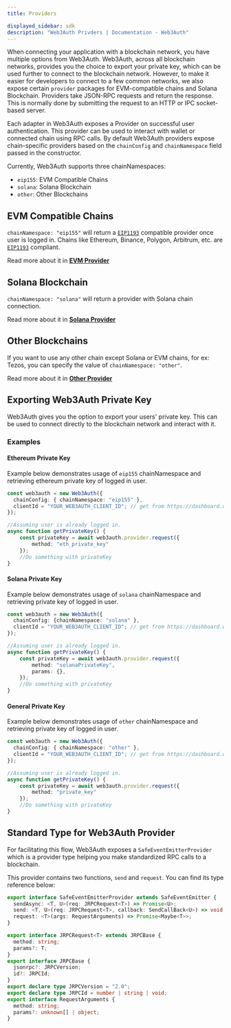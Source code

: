 ```yaml
---
title: Providers

displayed_sidebar: sdk
description: "Web3Auth Privders | Documentation - Web3Auth"
---
```


When connecting your application with a blockchain network, you have multiple options from Web3Auth. Web3Auth, across all blockchain networks,
provides you the choice to export your private key, which can be used further to connect to the blockchain network. However, to make it easier for
developers to connect to a few common networks, we also expose certain `provider` packages for EVM-compatible chains and Solana Blockchain. Providers
take JSON-RPC requests and return the response. This is normally done by submitting the request to an HTTP or IPC socket-based server.

Each adapter in Web3Auth exposes a Provider on successful user authentication. This provider can be used to interact with wallet or connected chain
using RPC calls. By default Web3Auth providers expose chain-specific providers based on the `chainConfig` and `chainNamespace` field passed in the
constructor.

Currently, Web3Auth supports three chainNamespaces:

- `eip155`: EVM Compatible Chains
- `solana`: Solana Blockchain
- `other`: Other Blockchains

## EVM Compatible Chains

`chainNamespace: "eip155"` will return a [`EIP1193`](https://eips.ethereum.org/EIPS/eip-1193) compatible provider once user is logged in. Chains like
Ethereum, Binance, Polygon, Arbitrum, etc. are [`EIP1193`](https://eips.ethereum.org/EIPS/eip-1193) compliant.

Read more about it in [**EVM Provider**](/sdk/helper-sdks/providers/evm)

## Solana Blockchain

`chainNamespace: "solana"` will return a provider with Solana chain connection.

Read more about it in [**Solana Provider**](/sdk/helper-sdks/providers/solana)

## Other Blockchains

If you want to use any other chain except Solana or EVM chains, for ex: Tezos, you can specify the value of `chainNamespace: "other"`.

Read more about it in [**Other Provider**](/sdk/helper-sdks/providers/other)

## Exporting Web3Auth Private Key

Web3Auth gives you the option to export your users' private key. This can be used to connect directly to the blockchain network and interact with it.

### Examples

#### Ethereum Private Key

Example below demonstrates usage of `eip155` chainNamespace and retrieving ethereum private key of logged in user.

```ts
const web3auth = new Web3Auth({
  chainConfig: { chainNamespace: "eip155" },
  clientId = "YOUR_WEB3AUTH_CLIENT_ID"; // get from https://dashboard.web3auth.io
});

//Assuming user is already logged in.
async function getPrivateKey() {
    const privateKey = await web3auth.provider.request({
        method: "eth_private_key"
    });
    //Do something with privateKey
}
```

#### Solana Private Key

Example below demonstrates usage of `solana` chainNamespace and retrieving private key of logged in user.

```ts
const web3auth = new Web3Auth({
  chainConfig: {chainNamespace: "solana" },
  clientId = "YOUR_WEB3AUTH_CLIENT_ID"; // get from https://dashboard.web3auth.io
});

//Assuming user is already logged in.
async function getPrivateKey() {
    const privateKey = await web3auth.provider.request({
        method: "solanaPrivateKey",
        params: {},
    });
    //Do something with privateKey
}
```

#### General Private Key

Example below demonstrates usage of `other` chainNamespace and retrieving private key of logged in user.

```ts
const web3auth = new Web3Auth({
  chainConfig: { chainNamespace: "other" },
  clientId = "YOUR_WEB3AUTH_CLIENT_ID"; // get from https://dashboard.web3auth.io
});

//Assuming user is already logged in.
async function getPrivateKey() {
    const privateKey = await web3auth.provider.request({
        method: "private_key"
    });
    //Do something with privateKey
}
```

## Standard Type for Web3Auth Provider

For facilitating this flow, Web3Auth exposes a `SafeEventEmitterProvider` which is a provider type helping you make standardized RPC calls to a
blockchain.

This provider contains two functions, `send` and `request`. You can find its type reference below:

```ts
export interface SafeEventEmitterProvider extends SafeEventEmitter {
  sendAsync: <T, U>(req: JRPCRequest<T>) => Promise<U>;
  send: <T, U>(req: JRPCRequest<T>, callback: SendCallBack<U>) => void;
  request: <T>(args: RequestArguments) => Promise<Maybe<T>>;
}

export interface JRPCRequest<T> extends JRPCBase {
  method: string;
  params?: T;
}
export interface JRPCBase {
  jsonrpc?: JRPCVersion;
  id?: JRPCId;
}
export declare type JRPCVersion = "2.0";
export declare type JRPCId = number | string | void;
export interface RequestArguments {
  method: string;
  params?: unknown[] | object;
}
```
